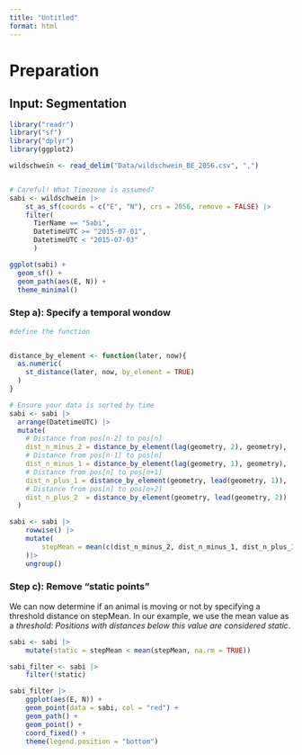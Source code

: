 ```yaml
---
title: "Untitled"
format: html
---
```



# Preparation

## Input: Segmentation

```r

library("readr")
library("sf")
library("dplyr")
library(ggplot2)

wildschwein <- read_delim("Data/wildschwein_BE_2056.csv", ",")


# Careful! What Timezone is assumed?
sabi <- wildschwein |>
    st_as_sf(coords = c("E", "N"), crs = 2056, remove = FALSE) |>
    filter(
      TierName == "Sabi", 
      DatetimeUTC >= "2015-07-01", 
      DatetimeUTC < "2015-07-03"
      )

ggplot(sabi) +
  geom_sf() +
  geom_path(aes(E, N)) +
  theme_minimal()

```

### Step a): Specify a temporal wondow 
```r

#define the function


distance_by_element <- function(later, now){
  as.numeric(
    st_distance(later, now, by_element = TRUE)
  )
}

# Ensure your data is sorted by time
sabi <- sabi |>
  arrange(DatetimeUTC) |>
  mutate(
    # Distance from pos[n-2] to pos[n]
    dist_n_minus_2 = distance_by_element(lag(geometry, 2), geometry),
    # Distance from pos[n-1] to pos[n]
    dist_n_minus_1 = distance_by_element(lag(geometry, 1), geometry),
    # Distance from pos[n] to pos[n+1]
    dist_n_plus_1 = distance_by_element(geometry, lead(geometry, 1)),
    # Distance from pos[n] to pos[n+2]
    dist_n_plus_2  = distance_by_element(geometry, lead(geometry, 2))
  )

sabi <- sabi |>
    rowwise() |>
    mutate(
        stepMean = mean(c(dist_n_minus_2, dist_n_minus_1, dist_n_plus_1, dist_n_plus_2)) #with na.rm = TRUE the beginning and End would stay
    )|>
    ungroup()

```


### Step c): Remove “static points”

We can now determine if an animal is moving or not by specifying a threshold distance on stepMean. In our example, we use the mean value as a *threshold: Positions with distances below this value are considered static*.

```r
sabi <- sabi |>
    mutate(static = stepMean < mean(stepMean, na.rm = TRUE))

sabi_filter <- sabi |>
    filter(!static)

sabi_filter |>
    ggplot(aes(E, N)) +
    geom_point(data = sabi, col = "red") +
    geom_path() +
    geom_point() +
    coord_fixed() +
    theme(legend.position = "bottom")


```

